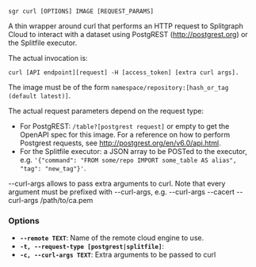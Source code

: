 
```sgr curl [OPTIONS] IMAGE [REQUEST_PARAMS]```

A thin wrapper around curl that performs an HTTP request to Splitgraph Cloud to
interact with a dataset using PostgREST (http://postgrest.org) or the Splitfile executor.

The actual invocation is:

    curl [API endpoint][request] -H [access_token] [extra curl args].

The image must be of the form `namespace/repository:[hash_or_tag (default latest)]`.

The actual request parameters depend on the request type:

  * For PostgREST: `/table?[postgrest request]` or empty to get the OpenAPI spec for this image.
    For a reference on how to perform Postgrest requests, see http://postgrest.org/en/v6.0/api.html.
  * For the Splitfile executor: a JSON array to be POSTed to the executor, e.g.
    `'{"command": "FROM some/repo IMPORT some_table AS alias", "tag": "new_tag"}'`.

--curl-args allows to pass extra arguments to curl. Note that every argument must be prefixed
with --curl-args, e.g. --curl-args --cacert --curl-args /path/to/ca.pem

### Options

  * **`--remote TEXT`**: Name of the remote cloud engine to use.
  * **`-t, --request-type [postgrest|splitfile]`**: 
  * **`-c, --curl-args TEXT`**: Extra arguments to be passed to curl
